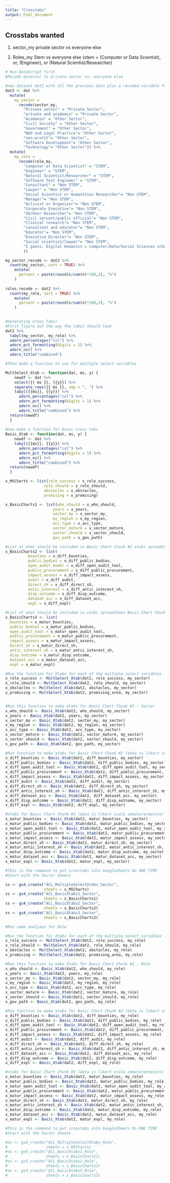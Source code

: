 ```yaml
---
title: "Crosstabs"
output: html_document
---
```

## Crosstabs wanted
1) sector_my
private sector vs everyone else

2)  Roles_my
Stem vs everyone else (stem = (Computer or Data Scientist), or, (Engineer), or (Natural Scientist/Researcher)

```r
# Run DataScript first
#Recode mysector to private sector vs. everyone else 

#new dataset dat2 with all the previous data plus a recoded variable for each the sector and role info. 
dat2 <- dat %>% 
  mutate(
    my_sector =  
      recode(sector_my,
        "Private sector" = "Private Sector",
        "private and academia" = "Private Sector", 
        "Academia" = "Other Sector",
        "Civil Society" = "Other Sector",
        "Government" = "Other Sector",
        "NGO and Legal Practice"= "Other Sector",
        "non-profit"= "Other Sector",
        "Software Development"= "Other Sector",
        "Technology"= "Other Sector")) %>%                   
  mutate(
    my_role =  
      recode(role_my,
        "Computer or Data Scientist" = "STEM",
        "Engineer" = "STEM", 
        "Natural Scientist/Researcher" = "STEM",
        "Software Test Engineer" = "STEM",
        "Consultant" = "Non STEM",
        "Lawyer" = "Non STEM",
        "Social Scientist or Humanities Researcher"= "Non STEM",
        "Manager"= "Non STEM",
        "Activist or Organizer"= "Non STEM",
        "Corporate Executive"= "Non STEM", 
        "UX/User Researcher"= "Non STEM", 
        "Civil servant/public official"= "Non STEM",
        "Clinical research"= "Non STEM", 
        "consultant and educator"= "Non STEM", 
        "Educator"= "Non STEM", 
        "Executive Director"= "Non STEM",
        "Social scientist/lawyer"= "Non STEM", 
        "I guess, Digital Humanist = Computer/Data/Social Sciences scholar"= "Non STEM"
        ))                    

my_sector_recode <- dat2 %>% 
  count(my_sector, sort = TRUE) %>%  
    mutate(
      percent = paste(round(n/sum(n)*100,2), "%")
    )
  
roles_recode <- dat2 %>%   
  count(my_role, sort = TRUE) %>%  
    mutate(
      percent = paste(round(n/sum(n)*100,2), "%")
    )
 
```


```r

#Generating Cross Tabs! 
#First figure out the way the tabyl should look 
dat2 %>% 
  tabyl(my_sector, my_role) %>% 
  adorn_percentages("col") %>% 
  adorn_pct_formatting(digits = 1) %>% 
  adorn_ns() %>% 
  adorn_title("combined")

#Then make a function to use for multiple select variables

MultSelect_Xtab <- function(dat, ms, y) {
    newdf <- dat %>%
    select({{ ms }}, {{y}}) %>%
    separate_rows({{ ms }}, sep = ", ") %>% 
    tabyl({{ms}}, {{y}}) %>% 
      adorn_percentages("col") %>% 
      adorn_pct_formatting(digits = 1) %>% 
      adorn_ns() %>% 
      adorn_title("combined") %>% 
  return(newdf)
  }      
      
#now make a function for basic cross tabs 
Basic_Xtab <- function(dat, ms, y) {
    newdf <- dat %>%
    tabyl({{ms}}, {{y}}) %>% 
      adorn_percentages("col") %>% 
      adorn_pct_formatting(digits = 1) %>% 
      adorn_ns() %>% 
      adorn_title("combined") %>% 
  return(newdf)
  }      
```
```r

x_MSCharts <- list(role_success = x_role_success, 
                 role_should = x_role_should, 
                 obstacles = x_obstacles, 
                 promising = x_promising)

x_BasicCharts1 <- list(who_should = x_who_should, 
                     years = x_years, 
                     sector_my = x_sector_my, 
                     my_region = x_my_region, 
                     acc_type = x_acc_type, 
                     sector_mature = x_sector_mature, 
                     sector_should = x_sector_should,
                     gov_path = x_gov_path)

#List of what should be included in Basic Chart Chunk #2 xtabs spreadsheet
x_BasicCharts2 <- list(
          bounties = x_diff_bounties, 
          public_bodies = x_diff_public_bodies, 
          open_audit_model = x_diff_open_audit_tool, 
          public_procurement = x_diff_public_procurement, 
          impact_assess = x_diff_impact_assess, 
          audit = x_diff_audit, 
          direct_sh = x_diff_direct_sh, 
          antic_interest = x_diff_antic_interest_sh, 
          disp_outcome = x_diff_disp_outcome, 
          dataset_acc = x_diff_dataset_acc, 
          expl = x_diff_expl)

#List of what should be included in xtabs spreadsheet Basic Chart Chunk #3
x_BasicCharts3 <- list(
  bounties = x_matur_bounties, 
  public_bodies = x_matur_public_bodies, 
  open_audit_tool = x_matur_open_audit_tool, 
  public_procurement = x_matur_public_procurement, 
  impact_assess = x_matur_impact_assess, 
  direct_sh = x_matur_direct_sh, 
  antic_interest_sh = x_matur_antic_interest_sh, 
  disp_outcome = x_matur_disp_outcome, 
  dataset_acc = x_matur_dataset_acc, 
  expl = x_matur_expl)

```

```r
#Run the function for Xtabs for each of the multiple select variables - Sector  
x_role_success <- MultSelect_Xtab(dat2, role_success, my_sector)
x_role_should <- MultSelect_Xtab(dat2, role_should, my_sector)
x_obstacles <- MultSelect_Xtab(dat2, obstacles, my_sector)
x_promising <- MultSelect_Xtab(dat2, promising_area, my_sector)  


#Run this function to make Xtabs for Basic Chart Chunk #1 - Sector 
x_who_should <- Basic_Xtab(dat2, who_should, my_sector)
x_years <- Basic_Xtab(dat2, years, my_sector)
x_sector_my <- Basic_Xtab(dat2, sector_my, my_sector)
x_my_region <- Basic_Xtab(dat2, my_region, my_sector)
x_acc_type <- Basic_Xtab(dat2, acc_type, my_sector)
x_sector_mature <- Basic_Xtab(dat2, sector_mature, my_sector)
x_sector_should <- Basic_Xtab(dat2, sector_should, my_sector)
x_gov_path <- Basic_Xtab(dat2, gov_path, my_sector)

#Run function to make xtabs for Basic Chart Chunk #2 (data is likert scale easy/difficult) - Sector 
x_diff_bounties <- Basic_Xtab(dat2, diff_bounties, my_sector)
x_diff_public_bodies <- Basic_Xtab(dat2, diff_public_bodies, my_sector)
x_diff_open_audit_tool <- Basic_Xtab(dat2, diff_open_audit_tool, my_sector)
x_diff_public_procurement <- Basic_Xtab(dat2, diff_public_procurement, my_sector)
x_diff_impact_assess <- Basic_Xtab(dat2, diff_impact_assess, my_sector)
x_diff_audit <- Basic_Xtab(dat2, diff_audit, my_sector)
x_diff_direct_sh <- Basic_Xtab(dat2, diff_direct_sh, my_sector)
x_diff_antic_interest_sh <- Basic_Xtab(dat2, diff_antic_interest_sh, my_sector)
x_diff_dataset_acc <- Basic_Xtab(dat2, diff_dataset_acc, my_sector)
x_diff_disp_outcome <- Basic_Xtab(dat2, diff_disp_outcome, my_sector)
x_diff_expl <- Basic_Xtab(dat2, diff_expl, my_sector)

#xtabs for Basic Chart Chunk #3 (data is likert scale immature/mature) - Sector 
x_matur_bounties <- Basic_Xtab(dat2, matur_bounties, my_sector)
x_matur_public_bodies <- Basic_Xtab(dat2, matur_public_bodies, my_sector)
x_matur_open_audit_tool <- Basic_Xtab(dat2, matur_open_audit_tool, my_sector)
x_matur_public_procurement <- Basic_Xtab(dat2, matur_public_procurement, my_sector)
x_matur_impact_assess <- Basic_Xtab(dat2, matur_impact_assess, my_sector)
x_matur_direct_sh <- Basic_Xtab(dat2, matur_direct_sh, my_sector)
x_matur_antic_interest_sh <- Basic_Xtab(dat2, matur_antic_interest_sh, my_sector)
x_matur_disp_outcome <- Basic_Xtab(dat2, matur_disp_outcome, my_sector)
x_matur_dataset_acc <- Basic_Xtab(dat2, matur_dataset_acc, my_sector)
x_matur_expl <- Basic_Xtab(dat2, matur_expl, my_sector)


```

```r

#This is the command to put crosstabs into GoogleSheets Do ONE TIME
#Start with the Sector Sheets 

ss <- gs4_create("ACL_MultipleSelectXtabs_Sector", 
                 sheets = x_MSCharts)
ss <- gs4_create("ACL_BasicXtabs1_Sector", 
                 sheets = x_BasicCharts1)
ss <- gs4_create("ACL_BasicXtabs2_Sector", 
                 sheets = x_BasicCharts2)
ss <- gs4_create("ACL_BasicXtabs3_Sector", 
                 sheets = x_BasicCharts3)

```


```r

#Run same analyses for Role 

#Run the function for Xtabs for each of the multiple select variables - Role  
x_role_success <- MultSelect_Xtab(dat2, role_success, my_role)
x_role_should <- MultSelect_Xtab(dat2, role_should, my_role)
x_obstacles <- MultSelect_Xtab(dat2, obstacles, my_role)
x_promising <- MultSelect_Xtab(dat2, promising_area, my_role)  

#Run this function to make Xtabs for Basic Chart Chunk #1 - Role  
x_who_should <- Basic_Xtab(dat2, who_should, my_role)
x_years <- Basic_Xtab(dat2, years, my_role)
x_sector_my <- Basic_Xtab(dat2, sector_my, my_role)
x_my_region <- Basic_Xtab(dat2, my_region, my_role)
x_acc_type <- Basic_Xtab(dat2, acc_type, my_role)
x_sector_mature <- Basic_Xtab(dat2, sector_mature, my_role)
x_sector_should <- Basic_Xtab(dat2, sector_should, my_role)
x_gov_path <- Basic_Xtab(dat2, gov_path, my_role)

#Run function to make xtabs for Basic Chart Chunk #2 (data is likert scale easy/difficult) - Role 
x_diff_bounties <- Basic_Xtab(dat2, diff_bounties, my_role)
x_diff_public_bodies <- Basic_Xtab(dat2, diff_public_bodies, my_role)
x_diff_open_audit_tool <- Basic_Xtab(dat2, diff_open_audit_tool, my_role)
x_diff_public_procurement <- Basic_Xtab(dat2, diff_public_procurement, my_role)
x_diff_impact_assess <- Basic_Xtab(dat2, diff_impact_assess, my_role)
x_diff_audit <- Basic_Xtab(dat2, diff_audit, my_role)
x_diff_direct_sh <- Basic_Xtab(dat2, diff_direct_sh, my_role)
x_diff_antic_interest_sh <- Basic_Xtab(dat2, diff_antic_interest_sh, my_role)
x_diff_dataset_acc <- Basic_Xtab(dat2, diff_dataset_acc, my_role)
x_diff_disp_outcome <- Basic_Xtab(dat2, diff_disp_outcome, my_role)
x_diff_expl <- Basic_Xtab(dat2, diff_expl, my_role)

#xtabs for Basic Chart Chunk #3 (data is likert scale immature/mature) - Role 
x_matur_bounties <- Basic_Xtab(dat2, matur_bounties, my_role)
x_matur_public_bodies <- Basic_Xtab(dat2, matur_public_bodies, my_role)
x_matur_open_audit_tool <- Basic_Xtab(dat2, matur_open_audit_tool, my_role)
x_matur_public_procurement <- Basic_Xtab(dat2, matur_public_procurement, my_role)
x_matur_impact_assess <- Basic_Xtab(dat2, matur_impact_assess, my_role)
x_matur_direct_sh <- Basic_Xtab(dat2, matur_direct_sh, my_role)
x_matur_antic_interest_sh <- Basic_Xtab(dat2, matur_antic_interest_sh, my_role)
x_matur_disp_outcome <- Basic_Xtab(dat2, matur_disp_outcome, my_role)
x_matur_dataset_acc <- Basic_Xtab(dat2, matur_dataset_acc, my_role)
x_matur_expl <- Basic_Xtab(dat2, matur_expl, my_role)


```

```r

#This is the command to put crosstabs into GoogleSheets Do ONE TIME
#Start with the Sector Sheets 

#ss <- gs4_create("ACL_MultipleSelectXtabs_Role", 
#                 sheets = x_MSCharts)
#ss <- gs4_create("ACL_BasicXtabs1_Role", 
#                 sheets = x_BasicCharts1)
#ss <- gs4_create("ACL_BasicXtabs2_Role", 
#                 sheets = x_BasicCharts2)
#ss <- gs4_create("ACL_BasicXtabs3_Role", 
#                 sheets = x_BasicCharts3)


```
